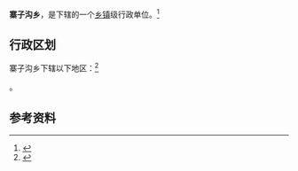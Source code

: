 {{中国乡级行政区|62/29/27/206/000}}

'''寨子沟乡'''，是{{PRC admin/fullname|62/29/27/206/000|3}}下辖的一个[[乡镇|乡镇]]级行政单位。<ref>{{PRC admin/ref sgc|{{PRC admin/parent|62/29/27/206/000}}}}</ref>

== 行政区划 ==

寨子沟乡下辖以下地区：<ref>{{PRC admin/ref sgc|62/29/27/206/000}}</ref>

{{PRC admin/children|62/29/27/206/000}}。

== 参考资料 ==

{{reflist}}

{{行政区划小作品}}
{{PRC admin/navcat|62/29/27/206/000}}